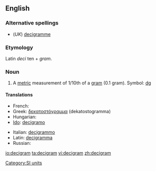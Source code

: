 ==English==

===Alternative spellings===
*(''UK'') [[decigramme]]

===Etymology===
Latin ''deci'' ten + ''gram''.

===Noun===
{{en-noun}}

# A [[metric]] measurement of 1/10th of a [[gram]] (0.1 gram). Symbol: [[dg]]

====Translations====
{{trans-top|metric measurement}}
* French: {{t+|fr|décigramme}}
* Greek: [[δεκατοστόγραμμα]] (dekatostogramma)
* Hungarian: {{t|hu|decigramm}}
* [[Ido]]: [[decigramo]]
{{trans-mid}}
* Italian: [[decigrammo]] {{m}}
* Latin: [[decigramma]]
* Russian: {{t-|ru|дециграмм|m|tr=detsigrámm|sc=Cyrl}}
{{trans-bottom}}

[[Category:SI units]]

[[io:decigram]]
[[ta:decigram]]
[[vi:decigram]]
[[zh:decigram]]